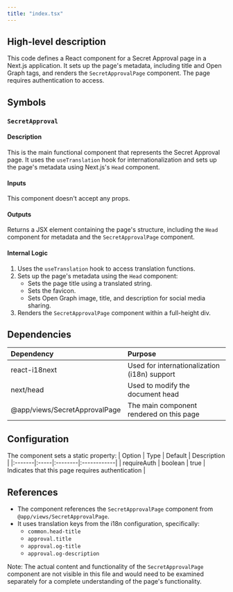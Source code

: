 ```yaml
---
title: "index.tsx"
---
```


## High-level description
This code defines a React component for a Secret Approval page in a Next.js application. It sets up the page's metadata, including title and Open Graph tags, and renders the `SecretApprovalPage` component. The page requires authentication to access.

## Symbols

### `SecretApproval`
#### Description
This is the main functional component that represents the Secret Approval page. It uses the `useTranslation` hook for internationalization and sets up the page's metadata using Next.js's `Head` component.

#### Inputs
This component doesn't accept any props.

#### Outputs
Returns a JSX element containing the page's structure, including the `Head` component for metadata and the `SecretApprovalPage` component.

#### Internal Logic
1. Uses the `useTranslation` hook to access translation functions.
2. Sets up the page's metadata using the `Head` component:
   - Sets the page title using a translated string.
   - Sets the favicon.
   - Sets Open Graph image, title, and description for social media sharing.
3. Renders the `SecretApprovalPage` component within a full-height div.

## Dependencies
| Dependency | Purpose |
|:-----------|:--------|
| react-i18next | Used for internationalization (i18n) support |
| next/head | Used to modify the document head |
| @app/views/SecretApprovalPage | The main component rendered on this page |

## Configuration
The component sets a static property:
| Option | Type | Default | Description |
|:-------|:-----|:--------|:------------|
| requireAuth | boolean | true | Indicates that this page requires authentication |

## References
- The component references the `SecretApprovalPage` component from `@app/views/SecretApprovalPage`.
- It uses translation keys from the i18n configuration, specifically:
  - `common.head-title`
  - `approval.title`
  - `approval.og-title`
  - `approval.og-description`

Note: The actual content and functionality of the `SecretApprovalPage` component are not visible in this file and would need to be examined separately for a complete understanding of the page's functionality.